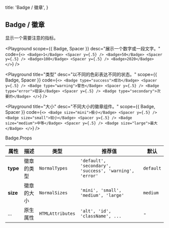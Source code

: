 
  title: 'Badge / 徽章',
}

## Badge / 徽章

显示一个需要注意的指标。

<Playground
  scope={{ Badge, Spacer }}
  desc="展示一个数字或一段文字。"
  code={`
  <>
    <Badge>1</Badge> <Spacer y={.5} />
    <Badge>50</Badge> <Spacer y={.5} />
    <Badge>100</Badge> <Spacer y={.5} />
    <Badge>2020</Badge>
  </>
`} />

<Playground
  title="类型"
  desc="以不同的色彩表达不同的状态。"
  scope={{ Badge, Spacer }}
  code={`
  <>
    <Badge type="success">成功</Badge> <Spacer y={.5} />
    <Badge type="warning">警告</Badge> <Spacer y={.5} />
    <Badge type="error">错误</Badge> <Spacer y={.5} />
    <Badge type="secondary">次要的</Badge>
  </>
`} />

<Playground
  title="大小"
  desc="不同大小的徽章组件。"
  scope={{ Badge, Spacer }}
  code={`
  <>
    <Badge size="mini">极小</Badge> <Spacer y={.5} />
    <Badge size="small">较小</Badge> <Spacer y={.5} />
    <Badge size="medium">中等</Badge> <Spacer y={.5} />
    <Badge size="large">最大</Badge>
  </>
`} />


<Attributes edit="/pages/docs/components/badge.mdx">
<Attributes.Title>Badge.Props</Attributes.Title>

| 属性 | 描述 | 类型 | 推荐值 | 默认
| ---------- | ---------- | ---- |  -------------- | ------ |
| **type** | 徽章的类型 | `NormalTypes` | `'default', 'secondary', 'success', 'warning', 'error'` | `default` |
| **size** | 徽章的大小 | `NormalSizes` | `'mini', 'small', 'medium', 'large'` | `medium` |
| ... | 原生属性 | `HTMLAttributes` | `'alt', 'id', 'className', ...` | - |

</Attributes>

